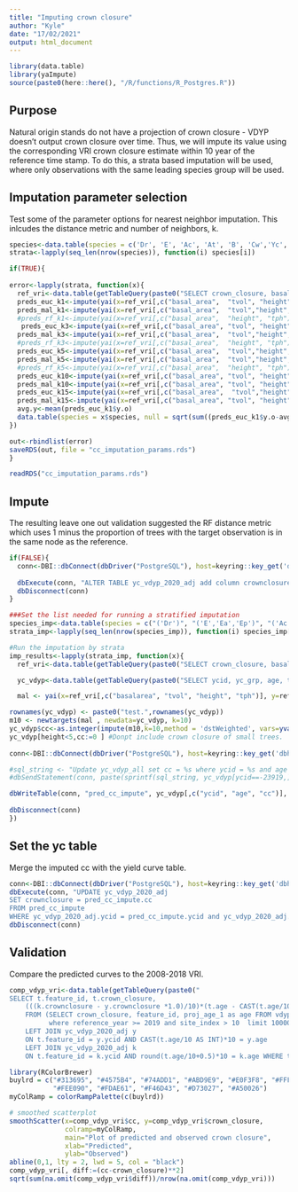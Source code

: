 ```yaml
---
title: "Imputing crown closure"
author: "Kyle"
date: "17/02/2021"
output: html_document
---
```


```r
library(data.table)
library(yaImpute)
source(paste0(here::here(), "/R/functions/R_Postgres.R"))
```

## Purpose

Natural origin stands do not have a projection of crown closure - VDYP doesn't output crown closure over time. Thus, we will impute its value using the corresponding VRI crown closure estimate within 10 year of the reference time stamp. To do this, a strata based imputation will be used, where only observations with the same leading species group will be used.

## Imputation parameter selection

Test some of the parameter options for nearest neighbor imputation. This inlcudes the distance metric and number of neighbors, k.
```r
species<-data.table(species = c('Dr', 'E', 'Ac', 'At', 'B', 'Cw','Yc', 'Fd', 'H', 'L', 'Mb', 'P', 'Sb', 'Ss','Se','Sw'), sql=c("('D','DG','DM','DR')","('E','EB','EE','ES','EW','EX','EXP','EXW','EA','EP')","('A','AC','ACB','ACT','AD','AX')","('AT')","('B','BB','BC','BM','BP','BL','BG','BA')", "('C','CW')","('Y','YC')","('F','FD','FDC','FDI')", "('H','HX','HXM', 'HM','HW')", "('L','LD','LS','LW','LA','LT')","('M','MB','ME','MN','MR','MS','MV')","('P','PM','PR','PS','PX', 'PL','PLC','PLI','PY','PW','PJ','PXJ','PF','PA')","('SB')","('SS')","('SE','SXE')","('SW', 'SXW','S','SA','SN','SX','SXB','SXL','SXS','SXX')"))
strata<-lapply(seq_len(nrow(species)), function(i) species[i])

if(TRUE){
  
error<-lapply(strata, function(x){
  ref_vri<-data.table(getTableQuery(paste0("SELECT crown_closure, basal_area, proj_age_1 as age, quad_diam_125 as qmd, proj_height_1 as height, vri_live_stems_per_ha as tph, live_stand_volume_125 as tvol, bec_zone_code, species_cd_1  FROM veg_comp_lyr_r1_poly2020 where bclcs_level_2 = 'T' and reference_year >= 2012 and species_cd_1 is not null and crown_closure >= 0 and basal_area >= 0 and  proj_height_1 >= 0 and vri_live_stems_per_ha >= 0 and quad_diam_125 >= 0 and UPPER(species_cd_1) IN ", x$sql ,";")))
  preds_euc_k1<-impute(yai(x=ref_vri[,c("basal_area",  "tvol", "height", "tph", "qmd")], y=ref_vri$crown_closure, method="euclidean", k=1), k=1, method = 'closest')
  preds_mal_k1<-impute(yai(x=ref_vri[,c("basal_area",  "tvol","height", "tph", "qmd")], y=ref_vri$crown_closure, method="mahalanobis", k=1), k=1, method = 'closest')
  #preds_rf_k1<-impute(yai(x=ref_vri[,c("basal_area",  "height", "tph")], y=ref_vri$crown_closure, method="randomForest", k=1), k=1, method = 'closest')
   preds_euc_k3<-impute(yai(x=ref_vri[,c("basal_area", "tvol", "height", "tph", "qmd")], y=ref_vri$crown_closure, method="euclidean", k=3), k=3, method = 'mean')
  preds_mal_k3<-impute(yai(x=ref_vri[,c("basal_area",  "tvol","height", "tph", "qmd")], y=ref_vri$crown_closure, method="mahalanobis", k=3), k=3, method = 'mean') 
  #preds_rf_k3<-impute(yai(x=ref_vri[,c("basal_area",  "height", "tph")], y=ref_vri$crown_closure, method="randomForest", k=3), k=3, method = 'dstWeighted')
  preds_euc_k5<-impute(yai(x=ref_vri[,c("basal_area",  "tvol","height", "tph", "qmd")], y=ref_vri$crown_closure, method="euclidean", k=5), k=5, method = 'mean')
  preds_mal_k5<-impute(yai(x=ref_vri[,c("basal_area",  "tvol","height", "tph", "qmd")], y=ref_vri$crown_closure, method="mahalanobis", k=5), k=5, method = 'mean') 
  #preds_rf_k5<-impute(yai(x=ref_vri[,c("basal_area",  "height", "tph")], y=ref_vri$crown_closure, method="randomForest", k=5), k=5, method = 'dstWeighted')
  preds_euc_k10<-impute(yai(x=ref_vri[,c("basal_area", "tvol", "height", "tph", "qmd")], y=ref_vri$crown_closure, method="euclidean", k=10), k=10, method = 'mean')
  preds_mal_k10<-impute(yai(x=ref_vri[,c("basal_area", "tvol", "height", "tph", "qmd")], y=ref_vri$crown_closure, method="mahalanobis", k=10), k=10, method = 'mean') 
  preds_euc_k15<-impute(yai(x=ref_vri[,c("basal_area",  "tvol","height", "tph", "qmd")], y=ref_vri$crown_closure, method="euclidean", k=15), k=15, method = 'mean')
  preds_mal_k15<-impute(yai(x=ref_vri[,c("basal_area", "tvol", "height", "tph", "qmd")], y=ref_vri$crown_closure, method="mahalanobis", k=15), k=15, method = 'mean') 
  avg.y<-mean(preds_euc_k1$y.o)
  data.table(species = x$species, null = sqrt(sum((preds_euc_k1$y.o-avg.y)**2)/nrow(preds_euc_k1)),rmsd_euc_k1 = rmsd(na.omit(preds_euc_k1),scale= FALSE)["y",],rmsd_mal_k1 = rmsd(na.omit(preds_mal_k1),scale= FALSE)["y",],rmsd_euc_k3 = rmsd(na.omit(preds_euc_k3),scale= FALSE)["y",],rmsd_mal_k3 = rmsd(na.omit(preds_mal_k3),scale= FALSE)["y",],rmsd_euc_k5 = rmsd(na.omit(preds_euc_k5),scale= FALSE)["y",],rmsd_mal_k5 = rmsd(na.omit(preds_mal_k5),scale= FALSE)["y",],rmsd_euc_k10 = rmsd(na.omit(preds_euc_k10),scale= FALSE)["y",],rmsd_mal_k10 = rmsd(na.omit(preds_mal_k10),scale= FALSE)["y",],rmsd_euc_k15 = rmsd(na.omit(preds_euc_k15),scale= FALSE)["y",],rmsd_mal_k15 = rmsd(na.omit(preds_mal_k15),scale= FALSE)["y",])
})

out<-rbindlist(error)
saveRDS(out, file = "cc_imputation_params.rds")
}

readRDS("cc_imputation_params.rds")

```

## Impute

The resulting leave one out validation suggested the RF distance metric which uses 1 minus the proportion of trees with the target observation is in the same node as the reference.

```r
if(FALSE){
  conn<-DBI::dbConnect(dbDriver("PostgreSQL"), host=keyring::key_get('dbhost', keyring = 'postgreSQL'), dbname = keyring::key_get('dbname', keyring = 'postgreSQL'), port='5432' ,user=keyring::key_get('dbuser', keyring = 'postgreSQL') ,password= keyring::key_get('dbpass', keyring = 'postgreSQL'))
  
  dbExecute(conn, "ALTER TABLE yc_vdyp_2020_adj add column crownclosure integer default 0")
  dbDisconnect(conn)
}

###Set the list needed for running a stratified imputation
species_imp<-data.table(species = c("('Dr')", "('E','Ea','Ep')", "('Ac')", "('At')", "('B','Bl','Bg','Ba')", "('Cw')","('Yc')", "('Fd')", "('H', 'Hm', 'Hw')", "('L', 'Lw', 'La', 'Lt')", "('Mb')", "('P', 'Pl', 'Pj', 'Py', 'Pw', 'Pa', 'Pf')", "('Sb')", "('Ss')","('Se')","('Sw', 'S')"), sql=c("('D','DG','DM','DR')","('E','EB','EE','ES','EW','EX','EXP','EXW','EA','EP')","('A','AC','ACB','ACT','AD','AX')","('AT')","('B','BB','BC','BM','BP','BL','BG','BA')", "('C','CW')","('Y','YC')","('F','FD','FDC','FDI')", "('H','HX','HXM', 'HM','HW')", "('L','LD','LS','LW','LA','LT')","('M','MB','ME','MN','MR','MS','MV')","('P','PM','PR','PS','PX', 'PL','PLC','PLI','PY','PW','PJ','PXJ','PF','PA')","('SB')","('SS')","('SE','SXE')","('SW', 'SXW','S','SA','SN','SX','SXB','SXL','SXS','SXX')"))
strata_imp<-lapply(seq_len(nrow(species_imp)), function(i) species_imp[i])

#Run the imputation by strata
imp_results<-lapply(strata_imp, function(x){
  ref_vri<-data.table(getTableQuery(paste0("SELECT crown_closure, basal_area as basalarea, proj_age_1 as age, quad_diam_125 as qmd, proj_height_1 as height, vri_live_stems_per_ha as tph, live_stand_volume_125 as tvol, bec_zone_code, species_cd_1  FROM veg_comp_lyr_r1_poly2020 where bclcs_level_2 = 'T' and reference_year >= 2012 and species_cd_1 is not null and crown_closure >= 0 and basal_area >= 0 and  proj_height_1 >= 0 and vri_live_stems_per_ha >= 0 and quad_diam_125 >= 0 and UPPER(species_cd_1) IN ", x$sql)))

  yc_vdyp<-data.table(getTableQuery(paste0("SELECT ycid, yc_grp, age, tvol, height, qmd, basalarea, tph from yc_vdyp_2020_adj where yc_grp in (select distinct(yc_grp) from vdyp_vri2020 where species_cd_1 IN ", x$species,") and basalarea >=0 and tph >= 0;")))

  mal <- yai(x=ref_vri[,c("basalarea", "tvol", "height", "tph")], y=ref_vri$crown_closure, method="mahalanobis", k=10, noRefs=TRUE)

rownames(yc_vdyp) <- paste0("test.",rownames(yc_vdyp))
m10 <- newtargets(mal , newdata=yc_vdyp, k=10)
yc_vdyp$cc<-as.integer(impute(m10,k=10,method = 'dstWeighted', vars=yvars(m10))$y)
yc_vdyp[height<5,cc:=0 ] #Donpt include crown closure of small trees.
  
conn<-DBI::dbConnect(dbDriver("PostgreSQL"), host=keyring::key_get('dbhost', keyring = 'postgreSQL'), dbname = keyring::key_get('dbname', keyring = 'postgreSQL'), port='5432' ,user=keyring::key_get('dbuser', keyring = 'postgreSQL') ,password= keyring::key_get('dbpass', keyring = 'postgreSQL'))

#sql_string <- "Update yc_vdyp_all set cc = %s where ycid = %s and age = %s;"
#dbSendStatement(conn, paste(sprintf(sql_string, yc_vdyp[ycid==-23919,]$cc, yc_vdyp[ycid==-23919,]$ycid, yc_vdyp[ycid==-23919,]$age), collapse=""))

dbWriteTable(conn, "pred_cc_impute", yc_vdyp[,c("ycid", "age", "cc")], append=TRUE)
  
dbDisconnect(conn)               
})

```

## Set the yc table

Merge the imputed cc with the yield curve table.

```r
conn<-DBI::dbConnect(dbDriver("PostgreSQL"), host=keyring::key_get('dbhost', keyring = 'postgreSQL'), dbname = keyring::key_get('dbname', keyring = 'postgreSQL'), port='5432' ,user=keyring::key_get('dbuser', keyring = 'postgreSQL') ,password= keyring::key_get('dbpass', keyring = 'postgreSQL'))
dbExecute(conn, "UPDATE yc_vdyp_2020_adj
SET crownclosure = pred_cc_impute.cc
FROM pred_cc_impute
WHERE yc_vdyp_2020_adj.ycid = pred_cc_impute.ycid and yc_vdyp_2020_adj.age = pred_cc_impute.age;")
dbDisconnect(conn) 
```

## Validation

Compare the predicted curves to the 2008-2018 VRI.

```r

comp_vdyp_vri<-data.table(getTableQuery(paste0("
SELECT t.feature_id, t.crown_closure,
    (((k.crownclosure - y.crownclosure *1.0)/10)*(t.age - CAST(t.age/10 AS INT)*10))+ y.crownclosure  as cc
    FROM (SELECT crown_closure, feature_id, proj_age_1 as age FROM vdyp_vri2020 
		  where reference_year >= 2019 and site_index > 10  limit 10000) as t
    LEFT JOIN yc_vdyp_2020_adj y 
    ON t.feature_id = y.ycid AND CAST(t.age/10 AS INT)*10 = y.age
    LEFT JOIN yc_vdyp_2020_adj k 
    ON t.feature_id = k.ycid AND round(t.age/10+0.5)*10 = k.age WHERE t.age > 0 ;")))

library(RColorBrewer)
buylrd = c("#313695", "#4575B4", "#74ADD1", "#ABD9E9", "#E0F3F8", "#FFFFBF",
           "#FEE090", "#FDAE61", "#F46D43", "#D73027", "#A50026") 
myColRamp = colorRampPalette(c(buylrd))

# smoothed scatterplot
smoothScatter(x=comp_vdyp_vri$cc, y=comp_vdyp_vri$crown_closure,
              colramp=myColRamp,
              main="Plot of predicted and observed crown closure",
              xlab="Predicted",
              ylab="Observed")
abline(0,1, lty = 2, lwd = 5, col = "black")
comp_vdyp_vri[, diff:=(cc-crown_closure)**2]
sqrt(sum(na.omit(comp_vdyp_vri$diff))/nrow(na.omit(comp_vdyp_vri)))
```
